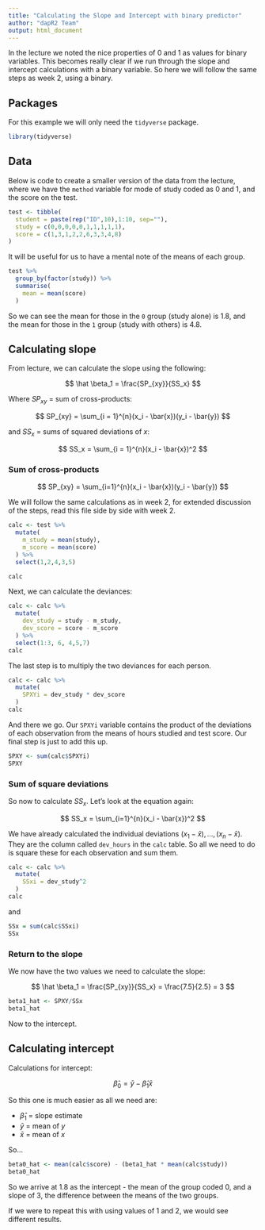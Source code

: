 ```yaml
---
title: "Calculating the Slope and Intercept with binary predictor"
author: "dapR2 Team"
output: html_document
---
```


In the lecture we noted the nice properties of 0 and 1 as values for binary variables. This becomes really clear if we run through the slope and intercept calculations with a binary variable. So here we will follow the same steps as week 2, using a binary.

## Packages
For this example we will only need the `tidyverse` package.

```r
library(tidyverse)
```


## Data
Below is code to create a smaller version of the data from the lecture, where we have the `method` variable for mode of study coded as 0 and 1, and the score on the test.

```r
test <- tibble(
  student = paste(rep("ID",10),1:10, sep=""),
  study = c(0,0,0,0,0,1,1,1,1,1),
  score = c(1,3,1,2,2,6,3,3,4,8)
)
```

It will be useful for us to have a mental note of the means of each group.

```r
test %>%
  group_by(factor(study)) %>%
  summarise(
    mean = mean(score)
  )
```

So we can see the mean for those in the `0` group (study alone) is 1.8, and the mean for those in the `1` group (study with others) is 4.8.

## Calculating slope

From lecture, we can calculate the slope using the following:

$$
\hat \beta_1 = \frac{SP_{xy}}{SS_x}
$$

Where $SP_{xy}$ = sum of cross-products:


$$
SP_{xy} = \sum_{i = 1}^{n}(x_i - \bar{x})(y_i - \bar{y})
$$

and $SS_x$ = sums of squared deviations of $x$:


$$
SS_x = \sum_{i = 1}^{n}(x_i - \bar{x})^2
$$

### Sum of cross-products

$$
SP_{xy} = \sum_{i=1}^{n}(x_i - \bar{x})(y_i - \bar{y})
$$

We will follow the same calculations as in week 2, for extended discussion of the steps, read this file side by side with week 2.

```r
calc <- test %>%
  mutate(
    m_study = mean(study),
    m_score = mean(score)
  ) %>%
  select(1,2,4,3,5)

calc
```

Next, we can calculate the deviances:

```r
calc <- calc %>%
  mutate(
    dev_study = study - m_study,
    dev_score = score - m_score
  ) %>%
  select(1:3, 6, 4,5,7)
calc
```

The last step is to multiply the two deviances for each person.

```r
calc <- calc %>%
  mutate(
    SPXYi = dev_study * dev_score
  )
calc
```

And there we go. Our `SPXYi` variable contains the product of the deviations of each observation from the means of hours studied and test score. Our final step is just to add this up.

```r
SPXY <- sum(calc$SPXYi)
SPXY
```

### Sum of square deviations
So now to calculate $SS_x$. Let's look at the equation again:

$$
SS_x = \sum_{i=1}^{n}(x_i - \bar{x})^2
$$

We have already calculated the individual deviations $(x_1 - \bar{x}), \dots, (x_n - \bar{x})$. They are the column called `dev_hours` in the `calc` table. So all we need to do is square these for each observation and sum them. 

```r
calc <- calc %>%
  mutate(
    SSxi = dev_study^2
  )
calc
```

and

```r
SSx = sum(calc$SSxi)
SSx
```

### Return to the slope
We now have the two values we need to calculate the slope:

$$
\hat \beta_1 = \frac{SP_{xy}}{SS_x} = \frac{7.5}{2.5} = 3
$$

```r
beta1_hat <- SPXY/SSx
beta1_hat
```

Now to the intercept.

## Calculating intercept
Calculations for intercept:

$$
\hat \beta_0 = \bar{y} - \hat \beta_1 \bar{x}
$$

So this one is much easier as all we need are:

- $\hat \beta_1$ = slope estimate
- $\bar{y}$ = mean of $y$
- $\bar{x}$ = mean of $x$

So...


```r
beta0_hat <- mean(calc$score) - (beta1_hat * mean(calc$study))
beta0_hat
```

So we arrive at 1.8 as the intercept - the mean of the group coded 0, and a slope of 3, the difference between the means of the two groups.


If we were to repeat this with using values of 1 and 2, we would see different results.

